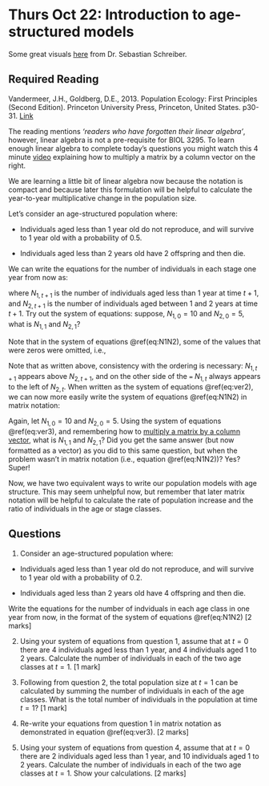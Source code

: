 # Thurs Oct 22: Introduction to age-structured models

Some great visuals [here](https://twitter.com/seb_schreiber/status/1318574271854116866) from Dr. Sebastian Schreiber.

## Required Reading
Vandermeer, J.H., Goldberg, D.E., 2013. Population Ecology: First Principles (Second Edition). Princeton University Press, Princeton, United States. p30-31. [Link](https://ebookcentral-proquest-com.qe2a-proxy.mun.ca/lib/mun/detail.action?docID=1205619)

The reading mentions _'readers who have forgotten their linear algebra'_, however, linear algebra is not a pre-requisite for BIOL 3295. To learn enough linear algebra to complete today's questions you might watch this 4 minute [video](https://www.youtube.com/watch?v=Awcj447pYuk) explaining how to multiply a matrix by a column vector on the right.

We are learning a little bit of linear algebra now because the notation is compact and because later this formulation will be helpful to calculate the year-to-year multiplicative change in the population size.

Let's consider an age-structured population where:

- Individuals aged less than 1 year old do not reproduce, and will survive to 1 year old with a probability of 0.5.

- Individuals aged less than 2 years old have 2 offspring and then die.

We can write the equations for the number of individuals in each stage one year from now as:

\begin{eqnarray}
N_{1,t+1} & = & 2 N_{2,t}, \nonumber \\
N_{2,t+1} & = & 0.5 N_{1,t}, 
 (\#eq:N1N2)
\end{eqnarray}

where $N_{1,t+1}$ is the number of individuals aged less than 1 year at time $t+1$, and $N_{2,t+1}$ is the number of individuals aged between 1 and 2 years at time $t+1$. Try out the system of equations: suppose, $N_{1,0} = 10$ and $N_{2,0} = 5$, what is $N_{1,1}$ and $N_{2,1}$?

Note that in the system of equations \@ref(eq:N1N2), some of the values that were zeros were omitted, i.e.,

\begin{eqnarray}
N_{1,t+1} & = & 0 N_{1,t} + 2 N_{2,t}, \nonumber \\
N_{2,t+1} & = & 0.5 N_{1,t} + 0 N_{2,t},
 (\#eq:ver2)
\end{eqnarray}

Note that as written above, consistency with the ordering is necessary: $N_{1,t+1}$ appears above $N_{2,t+1}$, and on the other side of the `=` $N_{1,t}$ always appears to the left of $N_{2,t}$. When written as the system of equations \@ref(eq:ver2), we can now more easily write the system of equations \@ref(eq:N1N2) in matrix notation:

\begin{equation}
\left[
\begin{array}{c}
N_{1,t+1}\\
N_{2,t+1}\\
\end{array}
\right]
=
\left[
\begin{array}{cc}
0 & 2\\
0.5 & 0\\
\end{array}
\right]
\left[
\begin{array}{c}
N_{1,t}\\
N_{2,t}\\
\end{array}
\right]
(\#eq:ver3)
\end{equation}

Again, let $N_{1,0} = 10$ and $N_{2,0} = 5$. Using the system of equations \@ref(eq:ver3), and remembering how to [multiply a matrix by a column vector](https://www.youtube.com/watch?v=Awcj447pYuk), what is $N_{1,1}$ and $N_{2,1}$? Did you get the same answer (but now formatted as a vector) as you did to this same question, but when the problem wasn't in matrix notation (i.e., equation \@ref(eq:N1N2))? Yes? Super!

Now, we have two equivalent ways to write our population models with age structure. This may seem unhelpful now, but remember that later matrix notation will be helpful to calculate the rate of population increase and the ratio of individuals in the age or stage classes.

## Questions
1. Consider an age-structured population where:

- Individuals aged less than 1 year old do not reproduce, and will survive to 1 year old with a probability of 0.2.

- Individuals aged less than 2 years old have 4 offspring and then die.

Write the equations for the number of indviduals in each age class in one year from now, in the format of the system of equations \@ref(eq:N1N2) [2 marks]

2. Using your system of equations from question 1, assume that at $t=0$ there are 4 individuals aged less than 1 year, and 4 individuals aged 1 to 2 years. Calculate the number of individuals in each of the two age classes at $t=1$. [1 mark]

3. Following from question 2, the total population size at $t=1$ can be calculated by summing the number of individuals in each of the age classes. What is the total number of individuals in the population at time $t=1$? [1 mark]

4. Re-write your equations from question 1 in matrix notation as demonstrated in equation \@ref(eq:ver3). [2 marks]

5. Using your system of equations from question 4, assume that at $t=0$ there are 2 individuals aged less than 1 year, and 10 individuals aged 1 to 2 years. Calculate the number of individuals in each of the two age classes at $t=1$. Show your calculations. [2 marks]

